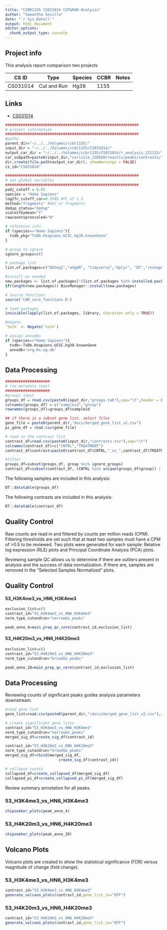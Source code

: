 ```yaml
---
title: "CCBR1155 CS031014 CUT&RUN Analysis"
author: "Samantha Sevilla"
date: "`r Sys.Date()`"
output: html_document
editor_options: 
  chunk_output_type: console
---
```

## Project info
This analysis report comparison two projects

| CS ID | Type | Species | CCBR | Notes | 
| -- | -- | -- | -- | -- |
| CS031014 | Cut and Run | Hg38 | 1155 |  |

## Links
- [CS031014](https://hpcnihapps.cit.nih.gov/genome/cgi-bin/hgTracks?db=hg38&lastVirtModeType=default&lastVirtModeExtraState=&virtModeType=default&virtMode=0&nonVirtPosition=&position=chrX%3A15560138%2D15602945&hgsid=138042_bQaCEQ730iKs2v633AtElgyIVxFO)

```r
############################################################
# project information
############################################################
#paths
parent_dir="~/../../Volumes/ccbr1155/"
input_dir = "~/../../Volumes/ccbr1155/CS031014/"
output_car_dir = "~/../../Volumes/ccbr1155/CS031014/r_analysis_221123/"
car_subpath=paste0(input_dir,"carlisle_220920/results/peaks/contrasts/")
dir.create(file.path(output_car_dir), showWarnings = FALSE)
cs_id="CS031014"
```

```r
############################################################
# set global variables 
############################################################
padj_cutoff = 0.05
species = "Homo Sapiens"
log2fc_cutoff_car=0.3785 #FC of 1.3
method="fragments" #AUC or fragments
dedup_status="dedup"
scalesfbymean="Y"
rawcountsprescaled="N"

# reference info
if (species=="Homo Sapiens"){
  txdb_pkg="TxDb.Hsapiens.UCSC.hg38.knownGene"
}

# group to ignore
ignore_groups=c()

```

```r
# package list
list.of.packages=c("DESeq2","edgeR", "tidyverse","dplyr", "DT","reshape2","pander","plotly", "ggplot2", "ggfortify", "ggrepel", "yaml", "EnhancedVolcano", "RUVSeq", "ChIPseeker", "stringr","RColorBrewer","HTSFilter","pheatmap",txdb_pkg, "UpSetR","ggupset","ggimage")

#install as needed
new.packages <- list.of.packages[!(list.of.packages %in% installed.packages()[,"Package"])]
if(length(new.packages)) BiocManager::install(new.packages)

# source functions
source('CAR_core_functions.R')

# load packages
invisible(lapply(list.of.packages, library, character.only = TRUE))

#negate
`%ni%` <- Negate(`%in%`)

# assign annodbs
if (species=="Homo Sapiens"){
  txdb<-TxDb.Hsapiens.UCSC.hg38.knownGene
  annodb="org.Hs.eg.db"
}
```

## **Data Processing**
```r
####################
# run metadata input
####################
#groups input
groups_df = read.csv(paste0(input_dir,"groups.tab"),sep="\t",header = FALSE)[,c("V1","V2")]
colnames(groups_df) = c("sampleid","group")
rownames(groups_df)=groups_df$sampleid

## if there is a subset gene list, select files
gene_file = paste0(parent_dir,"docs/merged_gene_list_v2.csv")
pi_gene_df = read.csv(gene_file)

# read in the contrast list
contrast_df=read.csv(paste0(input_dir,"contrasts.tsv"),sep="\t")
colnames(contrast_df)=c("CNTRL","TREATMENT")
contrast_df$contrast=paste0(contrast_df$CNTRL,"_vs_",contrast_df$TREATMENT)

#filter
groups_df=subset(groups_df, group %ni% ignore_groups)
contrast_df=subset(contrast_df, (CNTRL %in% unique(groups_df$group)) | (TREATMENT %in% unique(groups_df$group)))
```

The following samples are included in this analysis:
```r
DT::datatable(groups_df)
```

The following contrasts are included in this analysis:
```r
DT::datatable(contrast_df)
```

## **Quality Control**
Raw counts are read in and filtered by counts per million reads (CPM). Filtering thresholds are set such that at least two samples must have a CPM of >0.5 to be reviewed. Two plots were generated for each sample: Relative log expression (RLE) plots and Principal Coordinate Analysis (PCA) plots.

Reviewing sample QC allows us to determine if there are outliers present in analysis and the success of data normalization. If there are, samples are removed in the "Selected Samples Normalized" plots.

## Quality Control  {.tabset}

#### 53_H3K4me3_vs_HN6_H3K4me3
```r
exclusion_list=c()
contrast_id="53_H3K4me3_vs_HN6_H3K4me3"
norm_type_cutandrun="narrowGo_peaks"

peak_anno_4=main_prep_qc_core(contrast_id,exclusion_list)
```

#### 53_H4K20m3_vs_HN6_H4K20me3
```r
exclusion_list=c()
contrast_id="53_H4K20m3_vs_HN6_H4K20me3"
norm_type_cutandrun="broadGo_peaks"

peak_anno_20=main_prep_qc_core(contrast_id,exclusion_list)
```

## **Data Processing**
Reviewing counts of significant peaks guides analysis parameters downstream.

```r
#read gene list
gene_list=read.csv(paste0(parent_dir,"/docs/merged_gene_list_v2.csv"),sep=",")

# create significant gene lists
contrast_id="53_H3K4me3_vs_HN6_H3K4me3"
norm_type_cutandrun="narrowGo_peaks"
merged_sig_df=create_sig_df(contrast_id)

contrast_id="53_H4K20m3_vs_HN6_H4K20me3"
norm_type_cutandrun="broadGo_peaks"
merged_sig_df=rbind(merged_sig_df,
                        create_sig_df(contrast_id))

# collapse counts
collapsed_df=create_collapsed_df(merged_sig_df)
collapsed_pi_df=create_collapsed_pi_df(merged_sig_df)
```

Review summary annotation for all peaks.

### 53_H3K4me3_vs_HN6_H3K4me3

```r
chipseeker_plots(peak_anno_4)
```

### 53_H4K20m3_vs_HN6_H4K20me3

```r
chipseeker_plots(peak_anno_20)
```

## **Volcano Plots**

Volcano plots are created to show the statistical significance (FDR) versus magnitude of change (fold change).

### 53_H3K4me3_vs_HN6_H3K4me3 {.tabset}
```r
contrast_id="53_H3K4me3_vs_HN6_H3K4me3"
generate_volcano_plots(contrast_id,gene_list_in="OFF")
```

### 53_H4K20m3_vs_HN6_H4K20me3 {.tabset}
```r
contrast_id="53_H4K20m3_vs_HN6_H4K20me3"
generate_volcano_plots(contrast_id,gene_list_in="OFF")
```